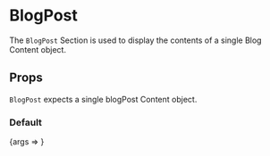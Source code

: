 

<Meta title="Sections/BlogPost" component={BlogPost} />

# BlogPost

The `BlogPost` Section is used to display the contents of a single Blog Content object.

## Props

<ArgsTable of={BlogPost} />

`BlogPost` expects a single blogPost Content object.

### Default

<Preview>
  <Story
    name="Default"
    args={{
      blogPost: {
        name: 'placeholder name',
        title: 'placeholder title',
        sport: 'placeholder sport',
        summary:
          'Lorem ipsum dolor sit amet, consectetur adipiscing elit, sed do eiusmod tempor incididunt ut labore et dolore magna aliqua.',
        author: 'placeholder author',
        authorImage: {
          alt: '',
          name: 'Head__sage-1.jpg',
          size: 122234,
          _type: 'image',
          width: 408,
          height: 408,
          mimeType: 'image/jpeg',
          src: 'https://f.shgcdn.com/6432a158-d02a-4af8-84e1-fdca22d6855f/',
        },
        heroImage: {
          alt: 'Dusk on the Susitna River',
          name: 'Marquee_susitna-1.jpg',
          size: 395861,
          _type: 'image',
          width: 1480,
          height: 450,
          mimeType: 'image/jpeg',
          src: 'https://f.shgcdn.com/b054262e-4136-4a0e-92b7-40563d3eee5e/',
        },
        createdDate: '7.9.21',
        content: [
          {
            type: 'paragraph',
            children: [
              {
                text: 'One night this past spring, Ben Stookesberry and I were deep in a river canyon sitting next to our camp fire. Ben was telling epic stories of his many adventures and he mentioned the North American triple crown. This triple crown consists of some of the biggest, most adventurous whitewater in North America. To complete it, one must successfully paddle the Alsek, Stikine, and Susitna rivers. When Ben and I returned home from our adventure, I quickly grabbed my computer and sat down to research these three rivers. After seeing photos and videos of each, I decided right then and there that I would be completing the triple crown ASAP.',
              },
            ],
          },
          {
            type: 'paragraph',
            children: [
              {
                text: '',
              },
            ],
          },
          {
            type: 'paragraph',
            children: [
              {
                text: "With Canada's borders still closed due to the Pandemic, I decided the Susitna river in Alaska was the best one to start with. The Susitna was first run solo by Walt Blackadar in 1972, and has since become a well known river among kayakers. In spite of its notoriety it is still rarely paddled due to challenging flows and logistics.",
              },
            ],
          },
          {
            type: 'paragraph',
            children: [
              {
                text: '',
              },
            ],
          },
          {
            type: 'paragraph',
            children: [
              {
                text: 'Right after racing in the North Fork Championships, I began to harass anyone I could think of to get a crew together. Luckily, fellow Dagger team member and Alaska river expert Todd Wells was down for the challenge. However, to complete the crew we still needed one or two more people. As August, the preferred time to run the Susitna, came around I began to get nervous that we would not be able to find an additional team member. Fortunately, fellow Kokatat ambassador Edward Muggridge answered the call and we booked flights.',
              },
            ],
          },
          {
            alt: 'Boarding our water plane.',
            url: 'https://f.shgcdn.com/a2cda20c-1767-403d-a3fe-0d676dd4b153/',
            type: 'image',
            children: [
              {
                text: '',
              },
            ],
          },
        ],
      },
    }}
  >
    {args => <BlogPost {...args} />}
  </Story>
</Preview>
